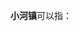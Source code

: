 '''小河镇'''可以指：
{{PRC admin/disambig|34/17/22/104/000|36/07/22/110/000|41/06/21/105/000|42/06/84/103/000|42/09/21/103/000|50/02/42/113/000|51/10/24/119/000|51/18/25/200/000|51/32/24/217/000|53/06/22/103/000|61/07/22/116/000|61/09/28/105/000}}
{{disambig|cat=三字中国镇名消歧义}}